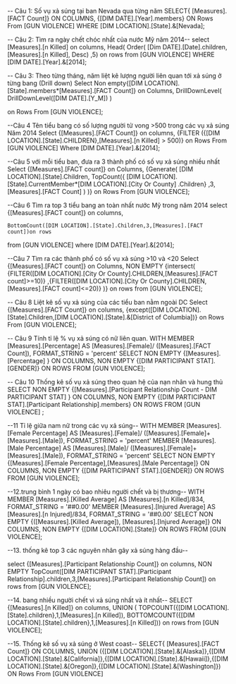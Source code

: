 ﻿-- Câu 1: Số vụ xả súng tại ban Nevada qua từng năm
SELECT{ [Measures].[FACT Count]} ON COLUMNS, 
{[DIM DATE].[Year].members} ON Rows
From [GUN VIOLENCE]
WHERE [DIM LOCATION].[State].&[Nevada];
 


-- Câu 2: Tìm ra ngày chết chóc nhất của nước Mỹ năm 2014--
select [Measures].[n Killed] on columns,
	Head(
	Order(
	[Dim DATE].[Date].children,
	[Measures].[n Killed], Desc) ,5) on rows
from [GUN VIOLENCE]
WHERE [DIM DATE].[Year].&[2014];
 
-- Câu 3: Theo từng tháng, năm liệt kê lượng người liên quan tới xả súng ở từng bang (Drill down)
Select Non empty{[DIM LOCATION].[State].members*[Measures].[FACT Count]} on Columns,
	DrillDownLevel(
		DrillDownLevel([DIM DATE].[Y_M])
		)
	
 on Rows
From [GUN VIOLENCE];
 
--Câu 4 Tên tiểu bang có số lượng người tử vong >500 trong các vụ xả súng Năm 2014
Select {[Measures].[FACT Count]} on columns,
{FILTER ({[DIM LOCATION].[State].CHILDREN},[Measures].[n Killed] > 500)} on Rows
From [GUN VIOLENCE]
Where [DIM DATE].[Year].&[2014];
 

--Câu 5 với mỗi tiểu ban, đưa ra 3 thành phố có số vụ xả súng nhiều nhất
Select {[Measures].[FACT count]} on Columns,
{Generate(
	[DIM LOCATION].[State].Children,
	TopCount({ 
		[DIM LOCATION].[State].CurrentMember*[DIM LOCATION].[City Or County] .Children}
		,3,[Measures].[FACT Count]
	)
)} on Rows
From [GUN VIOLENCE];
 

--Câu 6 Tìm ra top 3 tiểu bang an toàn nhất nước Mỹ trong năm 2014
select {[Measures].[FACT count]} on columns,

	BottomCount([DIM LOCATION].[State].Children,3,[Measures].[FACT count])on rows
from [GUN VIOLENCE]
where [DIM DATE].[Year].&[2014];
  


--Câu 7 Tìm ra các thành phố có số vụ xả súng >10 và <20
 Select {[Measures].[FACT count]} on Columns,
NON EMPTY
	{intersect(
		{FILTER([DIM LOCATION].[City Or County].CHILDREN,[Measures].[FACT count]>=10)} 
		,{FILTER([DIM LOCATION].[City Or County].CHILDREN,[Measures].[FACT count]<=20)} 
		)} on rows
from [GUN VIOLENCE];
 
-- Câu 8 Liệt kê số vụ xả súng của các tiểu ban nằm ngoài DC
Select {[Measures].[FACT Count]} on columns,
{except([DIM LOCATION].[State].Children,[DIM LOCATION].[State].&[District of Columbia])}
	on Rows
From [GUN VIOLENCE];  

-- Câu 9 Tính tỉ lệ % vụ xả súng có nữ liên quan.
WITH 
   MEMBER [Measures].[Percentage] AS
   [Measures].[Female]/
   ([Measures].[FACT Count]), 
   FORMAT_STRING = 'percent'
SELECT 
NON EMPTY {[Measures].[Percentage] } ON COLUMNS, 
NON EMPTY {[DIM PARTICIPANT STAT].[GENDER]} ON ROWS 
FROM [GUN VIOLENCE];
 
-- Câu 10 Thống kê số vụ xả súng theo quan hệ của nạn nhân và hung thủ
SELECT 
NON EMPTY {[Measures].[Participant Relationship Count - DIM PARTICIPANT STAT] } ON COLUMNS, 
NON EMPTY {[DIM PARTICIPANT STAT].[Participant Relationship].members} ON ROWS 
FROM [GUN VIOLENCE] ; 


--11 Tỉ lệ giữa nam nữ trong các vụ xả súng--
WITH 
   MEMBER [Measures].[Female Percentage] AS
   [Measures].[Female]/
   ([Measures].[Female]+[Measures].[Male]), 
   FORMAT_STRING = 'percent'
   MEMBER [Measures].[Male Percentage] AS
   [Measures].[Male]/
   ([Measures].[Female]+[Measures].[Male]), 
   FORMAT_STRING = 'percent'
SELECT 
NON EMPTY {[Measures].[Female Percentage],[Measures].[Male Percentage]} ON COLUMNS, 
NON EMPTY {[DIM PARTICIPANT STAT].[GENDER]} ON ROWS 
FROM [GUN VIOLENCE];
 


--12.trung bình 1 ngày có bao nhiêu người chết và bị thương--
WITH 
   MEMBER [Measures].[Killed Average] AS
   [Measures].[n Killed]/834, 
   FORMAT_STRING = '##0.00'
   MEMBER [Measures].[Injured Average] AS
   [Measures].[n Injured]/834, 
   FORMAT_STRING = '##0.00'
SELECT 
NON EMPTY {([Measures].[Killed Average]), [Measures].[Injured Average]} ON COLUMNS, 
NON EMPTY {[DIM LOCATION].[State]} ON ROWS 
FROM [GUN VIOLENCE];
 
--13. thống kê top 3 các nguyên nhân gây xả súng hàng đầu--

select {[Measures].[Participant Relationship Count]} on columns,
NON EMPTY
	TopCount([DIM PARTICIPANT STAT].[Participant Relationship].children,3,[Measures].[Participant Relationship Count])
on rows
from [GUN VIOLENCE];
 


--14.  bang nhiều người chết vì xả súng nhất và ít nhất--
SELECT {[Measures].[n Killed]} on columns,
UNION (
TOPCOUNT({[DIM LOCATION].[State].children},1,[Measures].[n Killed]),
BOTTOMCOUNT({[DIM LOCATION].[State].children},1,[Measures].[n Killed])) on rows
from [GUN VIOLENCE];
 

--15. Thống kê số vụ xả súng ở West coast--
SELECT{ [Measures].[FACT Count]} ON COLUMNS, 
UNION ({[DIM LOCATION].[State].&[Alaska]},{[DIM LOCATION].[State].&[California]},{[DIM LOCATION].[State].&[Hawaii]},{[DIM LOCATION].[State].&[Oregon]},{[DIM LOCATION].[State].&[Washington]}) ON Rows
From [GUN VIOLENCE]
 

